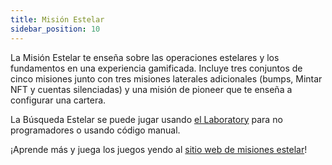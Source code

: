 ```yaml
---
title: Misión Estelar
sidebar_position: 10
---
```


La Misión Estelar te enseña sobre las operaciones estelares y los fundamentos en una experiencia gamificada. Incluye tres conjuntos de cinco misiones junto con tres misiones laterales adicionales (bumps, Mintar NFT y cuentas silenciadas) y una misión de pioneer que te enseña a configurar una cartera.

La Búsqueda Estelar se puede jugar usando [el Laboratory](https://laboratory.stellar.org/#?network=test) para no programadores o usando código manual.

¡Aprende más y juega los juegos yendo al [sitio web de misiones estelar](https://quest.stellar.org)!
